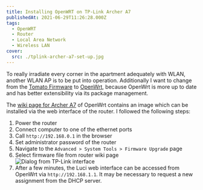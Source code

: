 ```yaml
---
title: Installing OpenWRT on TP-Link Archer A7
publishedAt: 2021-06-29T11:26:28.000Z
tags:
  - OpenWRT
  - Router
  - Local Area Network
  - Wireless LAN
cover:
  src: ./tplink-archer-a7-set-up.jpg
---
```


To really irradiate every corner in the apartment adequately with WLAN, another WLAN AP is to be put into operation. Additionally I want to change from the [Tomato Firmware](<https://en.wikipedia.org/wiki/Tomato_(firmware)>) to [OpenWrt](https://openwrt.org/), because OpenWrt is more up to date and has better extensibility via its package management.

The [wiki page for Archer A7](https://openwrt.org/toh/tp-link/archer_a7_v5) of OpenWrt contains an image which can be installed via the web interface of the router. I followed the following steps:

1. Power the router
1. Connect computer to one of the ethernet ports
1. Call `http://192.168.0.1` in the browser
1. Set administrator password of the router
1. Navigate to the `Advanced > System Tools > Firmware Upgrade` page
1. Select firmware file from router wiki page <br /> ![Dialog from TP-Link interface](tplink-upgrade-dialog.png)
1. After a few minutes, the Luci web interface can be accessed from OpenWrt via `http://192.168.1.1`. It may be necessary to request a new assignment from the DHCP server.
